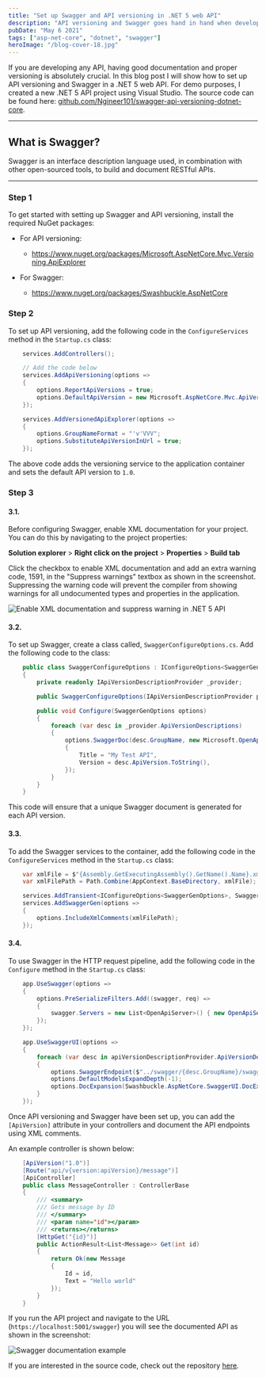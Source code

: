 ```yaml
---
title: "Set up Swagger and API versioning in .NET 5 web API"
description: "API versioning and Swagger goes hand in hand when developing APIs. Learn how to easily set it up."
pubDate: "May 6 2021"
tags: ["asp-net-core", "dotnet", "swagger"]
heroImage: "/blog-cover-18.jpg"
---
```


If you are developing any API, having good documentation and proper versioning is absolutely crucial. In this blog post I will show how to set up
API versioning and Swagger in a .NET 5 web API. For demo purposes, I created a new .NET 5 API project using Visual Studio.
The source code can be found here: [github.com/Ngineer101/swagger-api-versioning-dotnet-core](https://github.com/Ngineer101/swagger-api-versioning-dotnet-core).

---

## What is Swagger?

Swagger is an interface description language used, in combination with other open-sourced tools, to build and document RESTful APIs.

---

### Step 1

To get started with setting up Swagger and API versioning, install the required NuGet packages:

- For API versioning:

  - https://www.nuget.org/packages/Microsoft.AspNetCore.Mvc.Versioning.ApiExplorer

- For Swagger:

  - https://www.nuget.org/packages/Swashbuckle.AspNetCore

### Step 2

To set up API versioning, add the following code in the `ConfigureServices` method in the `Startup.cs` class:

```cs
    services.AddControllers();

    // Add the code below
    services.AddApiVersioning(options =>
    {
        options.ReportApiVersions = true;
        options.DefaultApiVersion = new Microsoft.AspNetCore.Mvc.ApiVersion(1, 0);
    });

    services.AddVersionedApiExplorer(options =>
    {
        options.GroupNameFormat = "'v'VVV";
        options.SubstituteApiVersionInUrl = true;
    });
```

The above code adds the versioning service to the application container and sets the default API version to `1.0`.

### Step 3

#### 3.1.

Before configuring Swagger, enable XML documentation for your project. You can do this by navigating to the project properties:

**Solution explorer** > **Right click on the project** > **Properties** > **Build tab**

Click the checkbox to enable XML documentation and add an extra warning code, 1591, in the "Suppress warnings" textbox as shown in the screenshot.
Suppressing the warning code will prevent the compiler from showing warnings for all undocumented types and properties in the application.

![Enable XML documentation and suppress warning in .NET 5 API](/images/blog/swagger-api-versioning/project-properties.png)

#### 3.2.

To set up Swagger, create a class called, `SwaggerConfigureOptions.cs`. Add the following code to the class:

```cs
    public class SwaggerConfigureOptions : IConfigureOptions<SwaggerGenOptions>
    {
        private readonly IApiVersionDescriptionProvider _provider;

        public SwaggerConfigureOptions(IApiVersionDescriptionProvider provider) => _provider = provider;

        public void Configure(SwaggerGenOptions options)
        {
            foreach (var desc in _provider.ApiVersionDescriptions)
            {
                options.SwaggerDoc(desc.GroupName, new Microsoft.OpenApi.Models.OpenApiInfo
                {
                    Title = "My Test API",
                    Version = desc.ApiVersion.ToString(),
                });
            }
        }
    }
```

This code will ensure that a unique Swagger document is generated for each API version.

#### 3.3.

To add the Swagger services to the container, add the following code in the `ConfigureServices` method in the `Startup.cs` class:

```cs
    var xmlFile = $"{Assembly.GetExecutingAssembly().GetName().Name}.xml";
    var xmlFilePath = Path.Combine(AppContext.BaseDirectory, xmlFile);

    services.AddTransient<IConfigureOptions<SwaggerGenOptions>, SwaggerConfigureOptions>();
    services.AddSwaggerGen(options =>
    {
        options.IncludeXmlComments(xmlFilePath);
    });
```

#### 3.4.

To use Swagger in the HTTP request pipeline, add the following code in the `Configure` method in the `Startup.cs` class:

```cs
    app.UseSwagger(options =>
    {
        options.PreSerializeFilters.Add((swagger, req) =>
        {
            swagger.Servers = new List<OpenApiServer>() { new OpenApiServer() { Url = $"https://{req.Host}" } };
        });
    });

    app.UseSwaggerUI(options =>
    {
        foreach (var desc in apiVersionDescriptionProvider.ApiVersionDescriptions)
        {
            options.SwaggerEndpoint($"../swagger/{desc.GroupName}/swagger.json", desc.ApiVersion.ToString());
            options.DefaultModelsExpandDepth(-1);
            options.DocExpansion(Swashbuckle.AspNetCore.SwaggerUI.DocExpansion.None);
        }
    });
```

Once API versioning and Swagger have been set up, you can add the `[ApiVersion]` attribute in your controllers and document the API endpoints using XML comments.

An example controller is shown below:

```cs
    [ApiVersion("1.0")]
    [Route("api/v{version:apiVersion}/message")]
    [ApiController]
    public class MessageController : ControllerBase
    {
        /// <summary>
        /// Gets message by ID
        /// </summary>
        /// <param name="id"></param>
        /// <returns></returns>
        [HttpGet("{id}")]
        public ActionResult<List<Message>> Get(int id)
        {
            return Ok(new Message
            {
                Id = id,
                Text = "Hello world"
            });
        }
    }

```

If you run the API project and navigate to the URL (`https://localhost:5001/swagger`) you will see the documented API as shown in the screenshot:

![Swagger documentation example](/images/blog/swagger-api-versioning/swagger.png)

If you are interested in the source code, check out the repository [here](https://github.com/Ngineer101/swagger-api-versioning-dotnet-core).
